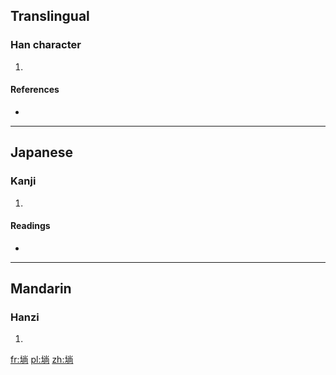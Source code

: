 ==Translingual==

===Han character===
{{Han char|rn=32|rad=土|as=08|sn=11|four=|canj=土火月口 (GFBR)|ids=⿰[[土]][[尚]]}}

# {{defn|Han|sort=土08}}

====References====
* {{Han ref|kx=0230.360|dkj=05176|hdz=10452.130|uh=57EB|ud=22507}}

----

==Japanese==

===Kanji===
{{ja-kanji|grade=|rs=土08}}

# {{defn|lang=ja|sort=土08}}

====Readings====
* {{ja-readings|on=[[しょう]] (shō), [[ちゅう]] (chū)|kun=}}

----

==Mandarin==

===Hanzi===
{{cmn-hanzi|pin=[[chǒng]] ([[chong3]])|wg=ch'ung<sup>3</sup>}}

# {{defn|lang=cmn|sort=土08}}

[[fr:埫]]
[[pl:埫]]
[[zh:埫]]